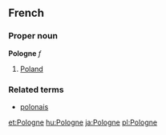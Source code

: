 ==French==
===Proper noun===
'''Pologne''' ''f''

#[[Poland]]

===Related terms===
*[[polonais]]

[[et:Pologne]]
[[hu:Pologne]]
[[ja:Pologne]]
[[pl:Pologne]]